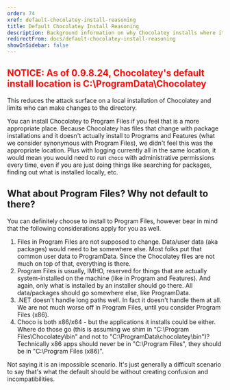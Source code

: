 ```yaml
---
order: 74
xref: default-chocolatey-install-reasoning
title: Default Chocolatey Install Reasoning
description: Background information on why Chocolatey installs where it does by default
redirectFrom: docs/default-chocolatey-install-reasoning
showInSidebar: false
---
```


## <span style="color:red;">NOTICE: As of 0.9.8.24, Chocolatey's default install location is C:\ProgramData\Chocolatey</span>

This reduces the attack surface on a local installation of Chocolatey and limits who can make changes to the directory.

You can install Chocolatey to Program Files if you feel that is a more appropriate place. Because Chocolatey has files that change with package installations and it doesn't actually install to Programs and Features (what we consider synonymous with Program Files), we didn't feel this was the appropriate location. Plus with logging currently all in the same location, it would mean you would need to run `choco` with administrative permissions every time, even if you are just doing things like searching for packages, finding out what is installed locally, etc.

## What about Program Files? Why not default to there?

You can definitely choose to install to Program Files, however bear in mind that the following considerations apply for you as well.

1. Files in Program Files are not supposed to change. Data/user data (aka packages) would need to be somewhere else. Most folks put that common user data to ProgramData. Since the Chocolatey files are not much on top of that, everything is there.
2. Program Files is usually, IMHO, reserved for things that are actually system-installed on the machine (like in Program and Features). And again, only what is installed by an installer should go there. All data/packages should go somewhere else, like ProgramData.
3. .NET doesn't handle long paths well. In fact it doesn't handle them at all. We are not much worse off in Program Files, until you consider Program Files (x86).
4. Choco is both x86/x64 - but the applications it installs could be either. Where do those go (this is assuming we shim in "C:\Program Files\Chocolatey\bin" and not to "C:\ProgramData\chocolatey\bin")? Technically x86 apps should never be in "C:\Program Files", they should be in "C:\Program Files (x86)".

Not saying it is an impossible scenario. It's just generally a difficult scenario to say that's what the default should be without creating confusion and incompatibilities.